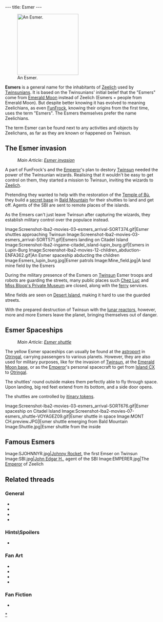 ---
title: Esmer
---

[[Image:Screenshot-lba2-movies-03-esmers_arrival-SORT800.gif|200px|right|thumb|An Esmer.]]

'''Esmers''' is a general name for the inhabitants of [[Zeelich]] used by [[Twinsun]]ians. It is based on the Twinsunians' initial belief that the "Esmers" come from [[Emerald Moon]] instead of Zeelich (Esmers = people from Emerald Moon). But despite better knowing it has evolved to meaning Zeelichians, as even [[FunFrock]], knowing their origins from the first time, uses the term "Esmers". The Esmers themselves prefer the name Zeelichians.

The term Esmer can be found next to any activities and objects by Zeelichans, as far as they are known or happened on Twinsun.

==The Esmer invasion==
:''Main Article: [[Esmer invasion]]''
A part of FunFrock's and the [[Emperor]]'s plan to destory [[Twinsun]] needed the power of the Twinsunian wizards. Realising that it wouldn't be easy to get control on them, they started a mission to Twinsun, inviting the wizards to [[Zeelich]].

Pretending they wanted to help with the restoration of the [[Temple of Bù]], they build a [[Esmer base|secret base]] in [[Bald Mountain]] for their shuttles to land and get off. Agents of the SBI are sent to remote places of the islands.

As the Emsers can't just leave Twinsun after capturing the wizards, they establish military control over the populace instead.

<gallery>
Image:Screenshot-lba2-movies-03-esmers_arrival-SORT374.gif|Esmer shuttles approaching Twinsun
Image:Screenshot-lba2-movies-03-esmers_arrival-SORT571.gif|Esmers landing on Citadel Island
Image:Screenshot-lba2-ingame-citadel_island-lupin_burg.gif|Esmers in Lupin-Burg
Image:Screenshot-lba2-movies-12-children_abduction-ENFA362.gif|An Esmer spaceship abducting the children
Image:Esmers_lupin_burg.jpg|Esmer patrols
Image:Mine_field.jpg|A land mine field by the Esmers
</gallery>

During the military presence of the Esmers on [[Twinsun]] Esmer troops and robots are guarding the streets, many public places such [[Chez Luc]] and [[Miss Bloop's Private Museum]] are closed, along with the [[ferry]] services.

Mine fields are seen on [[Desert Island]], making it hard to use the guarded streets.

With the prepared destruction of Twinsun with the [[Emerald Moon base|lunar reactors]], however, more and more Esmers leave the planet, bringing themselves out of danger.

==Esmer Spaceships==

:''Main Article: [[Esmer shuttle]]''

The yellow Esmer spaceships can usually be found at the [[astroport]] in [[Otringal]], carrying passengers to various planets. However, they are also used for military purposes, like for the invasion of [[Twinsun]], at the [[Emerald Moon base]], or as the [[Emperor]]'s personal spacecraft to get from [[Island CX]] to [[Otringal]].

The shuttles' round outside makes them perfectly able to fly through space. Upon landing, big red feet extend from its bottom, and a side door opens.

The shuttles are controlled by [[itinary token]]s.

<gallery>
Image:Screenshot-lba2-movies-03-esmers_arrival-SORT676.gif|Esmer spaceship on Citadel Island
Image:Screenshot-lba2-movies-07-esmers_shuttle-VOYAGEZ09.gif|Esmer shuttle in space
Image:MONT CH.preview.JPG|Esmer shuttle emerging from Bald Mountain
Image:Shuttle.jpg|Esmer shuttle from the inside
</gallery>

==Famous Esmers==

{{sectstub}}

<gallery>
Image:SJOHNNYR.jpg|[[Johnny Rocket]], the first Emser on Twinsun
Image:SBI.jpg|[[John Edgar H.]], agent of the SBI
Image:EMPERER.jpg|The [[Emperor]] of Zeelich
</gallery>

==Related threads==
===General===
* {{thread|id=4990|title= Your fave esmer charactar}}
* {{thread|id=5358|title= The Esmers invasion}}
* {{thread|id=5259|title=The Esmers}}
* {{thread|id=155|title=Twinsun - a happy jolly place? I THINK NOT}}

===Hints\Spoilers===
* {{thread|id=3842|title=The funniest hints ever, & more! (Could anybody tell some more)}}

===Fan Art===
* {{thread|id=650|title=Esmer Shuttle In 3D/movie}}
* {{thread|id=4788|title=Esmer Shuttle}}
* {{post|id=112171|title=Lba3}}
* {{thread|id=11891|title=Esmer drawing}}

===Fan Fiction===
* {{thread|id=5441|title=The Esmer Menace (In progress!)}}

[[Category:Zeelichian Species|*]]